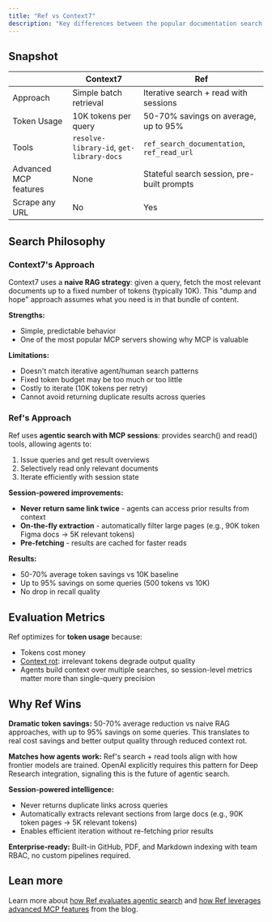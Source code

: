 ```yaml
---
title: "Ref vs Context7"
description: "Key differences between the popular documentation search MCP servers."
---
```


## Snapshot

| | Context7 | Ref |
| --- | --- | --- |
| Approach | Simple batch retrieval | Iterative search + read with sessions |
| Token Usage | 10K tokens per query | 50-70% savings on average, up to 95% |
| Tools | `resolve-library-id`, `get-library-docs` | `ref_search_documentation`, `ref_read_url` |
| Advanced MCP features | None | Stateful search session, pre-built prompts |
| Scrape any URL | No | Yes |

## Search Philosophy

### Context7's Approach

Context7 uses a **naive RAG strategy**: given a query, fetch the most relevant documents up to a fixed number of tokens (typically 10K). This "dump and hope" approach assumes what you need is in that bundle of content.

**Strengths:**
- Simple, predictable behavior
- One of the most popular MCP servers showing why MCP is valuable

**Limitations:**
- Doesn't match iterative agent/human search patterns
- Fixed token budget may be too much or too little
- Costly to iterate (10K tokens per retry)
- Cannot avoid returning duplicate results across queries

### Ref's Approach

Ref uses **agentic search with MCP sessions**: provides search() and read() tools, allowing agents to:
1. Issue queries and get result overviews
2. Selectively read only relevant documents
3. Iterate efficiently with session state

**Session-powered improvements:**
- **Never return same link twice** - agents can access prior results from context
- **On-the-fly extraction** - automatically filter large pages (e.g., 90K token Figma docs → 5K relevant tokens)
- **Pre-fetching** - results are cached for faster reads

**Results:**
- 50-70% average token savings vs 10K baseline
- Up to 95% savings on some queries (500 tokens vs 10K)
- No drop in recall quality

## Evaluation Metrics

Ref optimizes for **token usage** because:
- Tokens cost money
- [Context rot](https://research.trychroma.com/context-rot): irrelevant tokens degrade output quality
- Agents build context over multiple searches, so session-level metrics matter more than single-query precision

## Why Ref Wins

**Dramatic token savings:** 50-70% average reduction vs naive RAG approaches, with up to 95% savings on some queries. This translates to real cost savings and better output quality through reduced context rot.

**Matches how agents work:** Ref's search + read tools align with how frontier models are trained. OpenAI explicitly requires this pattern for Deep Research integration, signaling this is the future of agentic search.

**Session-powered intelligence:**
- Never returns duplicate links across queries
- Automatically extracts relevant sections from large docs (e.g., 90K token pages → 5K relevant tokens)
- Enables efficient iteration without re-fetching prior results

**Enterprise-ready:** Built-in GitHub, PDF, and Markdown indexing with team RBAC, no custom pipelines required.

## Lean more

Learn more about [how Ref evaluates agentic search](https://ref.tools/blog/how-make-search-good) and [how Ref leverages advanced MCP features](https://ref.tools/blog/how-does-ref-mcp) from the blog.